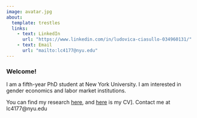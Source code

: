 ---
image: avatar.jpg
about:
  template: trestles
  links:
    - text: LinkedIn
      url: "https://www.linkedin.com/in/ludovica-ciasullo-034960131/"
    - text: Email
      url: "mailto:lc4177@nyu.edu"
---

### **Welcome!**

I am a fifth-year PhD student at New York University. I am interested in gender economics and labor market institutions.

You can find my research [here](papers.html), and [here](https://ludovica-ciasullo.github.io/CV.pdf) is my CV]. Contact me at lc4177\@nyu.edu
